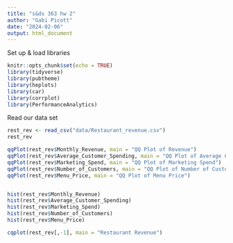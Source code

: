 ```yaml
---
title: "s&ds 363 hw 2"
author: "Gabi Picott"
date: "2024-02-06"
output: html_document
---
```


Set up & load libraries
```r
knitr::opts_chunk$set(echo = TRUE)
library(tidyverse)
library(pubtheme)
library(heplots)
library(car)
library(corrplot)
library(PerformanceAnalytics)


```


Read our data set
```r
rest_rev <- read_csv("data/Restaurant_revenue.csv")
rest_rev
```

```r
qqPlot(rest_rev$Monthly_Revenue, main = "QQ Plot of Revenue")
qqPlot(rest_rev$Average_Customer_Spending, main = "QQ Plot of Average Customer Spending")
qqPlot(rest_rev$Marketing_Spend, main = "QQ Plot of Marketing Spend")
qqPlot(rest_rev$Number_of_Customers, main = "QQ Plot of Number of Customers")
qqPlot(rest_rev$Menu_Price, main = "QQ Plot of Menu Price")


hist(rest_rev$Monthly_Revenue)
hist(rest_rev$Average_Customer_Spending)
hist(rest_rev$Marketing_Spend)
hist(rest_rev$Number_of_Customers)
hist(rest_rev$Menu_Price)

```

```r
cqplot(rest_rev[,-1], main = "Restaurant Revenue")


```

```r
```

